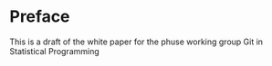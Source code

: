 # Preface {.unnumbered}

This is a draft of the white paper for the phuse working group Git in Statistical Programming

